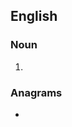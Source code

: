 ==English==

===Noun===
{{head|en|noun form}}

# {{plural of|en|okta}}

===Anagrams===
* {{anagrams|en|a=akost|Kotas|soakt|stoak}}